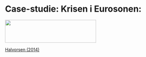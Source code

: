 <!--
---
output: html_notebook
---
-->
# Case-studie: Krisen i Eurosonen: 

<img id='grere' src="bilder/eurozone.jpg" height="75px" width="300px" />


[Halvorsen (2014)](artikler/Krisen_i_eurosonen_JIH_2014.pdf)
